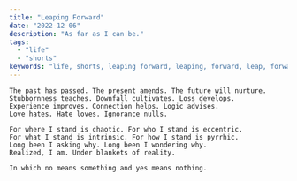 ```yaml
---
title: "Leaping Forward"
date: "2022-12-06"
description: "As far as I can be."
tags:
  - "life"
  - "shorts"
keywords: "life, shorts, leaping forward, leaping, forward, leap, forward, quotes, wise, wisdom, wise quotes, wisdom quotes, wise words, wisdom words, wise sayings, wisdom sayings, wise thoughts, wisdom thoughts, wise thoughts"
---
```


```
The past has passed. The present amends. The future will nurture.
Stubbornness teaches. Downfall cultivates. Loss develops.
Experience improves. Connection helps. Logic advises.
Love hates. Hate loves. Ignorance nulls.

For where I stand is chaotic. For who I stand is eccentric.
For what I stand is intrinsic. For how I stand is pyrrhic.
Long been I asking why. Long been I wondering why.
Realized, I am. Under blankets of reality.

In which no means something and yes means nothing.
```

